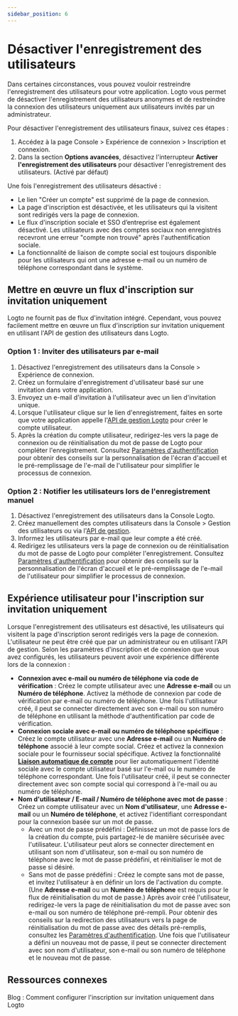 ```yaml
---
sidebar_position: 6
---
```


# Désactiver l'enregistrement des utilisateurs

Dans certaines circonstances, vous pouvez vouloir restreindre l'enregistrement des utilisateurs pour votre application. Logto vous permet de désactiver l'enregistrement des utilisateurs anonymes et de restreindre la connexion des utilisateurs uniquement aux utilisateurs invités par un administrateur.

Pour désactiver l'enregistrement des utilisateurs finaux, suivez ces étapes :

1. Accédez à la page <CloudLink to="/sign-in-experience/sign-up-and-sign-in">Console > Expérience de connexion > Inscription et connexion</CloudLink>.
2. Dans la section **Options avancées**, désactivez l'interrupteur **Activer l'enregistrement des utilisateurs** pour désactiver l'enregistrement des utilisateurs. (Activé par défaut)

Une fois l'enregistrement des utilisateurs désactivé :

- Le lien "Créer un compte" est supprimé de la page de connexion.
- La page d'inscription est désactivée, et les utilisateurs qui la visitent sont redirigés vers la page de connexion.
- Le flux d'inscription sociale et SSO d’entreprise est également désactivé. Les utilisateurs avec des comptes sociaux non enregistrés recevront une erreur "compte non trouvé" après l'authentification sociale.
- La fonctionnalité de liaison de compte social est toujours disponible pour les utilisateurs qui ont une adresse e-mail ou un numéro de téléphone correspondant dans le système.

## Mettre en œuvre un flux d'inscription sur invitation uniquement

Logto ne fournit pas de flux d'invitation intégré. Cependant, vous pouvez facilement mettre en œuvre un flux d'inscription sur invitation uniquement en utilisant l'API de gestion des utilisateurs dans Logto.

### Option 1 : Inviter des utilisateurs par e-mail

1. Désactivez l'enregistrement des utilisateurs dans la <CloudLink to="/sign-in-experience/sign-up-and-sign-in">Console > Expérience de connexion</CloudLink>.
2. Créez un formulaire d'enregistrement d'utilisateur basé sur une invitation dans votre application.
3. Envoyez un e-mail d'invitation à l'utilisateur avec un lien d'invitation unique.
4. Lorsque l'utilisateur clique sur le lien d'enregistrement, faites en sorte que votre application appelle l'[API de gestion Logto](https://openapi.logto.io/operation/operation-createuser) pour créer le compte utilisateur.
5. Après la création du compte utilisateur, redirigez-les vers la page de connexion ou de réinitialisation du mot de passe de Logto pour compléter l'enregistrement. Consultez [Paramètres d'authentification](/end-user-flows/authentication-parameters/) pour obtenir des conseils sur la personnalisation de l'écran d'accueil et le pré-remplissage de l'e-mail de l'utilisateur pour simplifier le processus de connexion.

### Option 2 : Notifier les utilisateurs lors de l'enregistrement manuel

1. Désactivez l'enregistrement des utilisateurs dans la Console Logto.
2. Créez manuellement des comptes utilisateurs dans la <CloudLink to="/users">Console > Gestion des utilisateurs</CloudLink> ou via l'[API de gestion](https://openapi.logto.io/operation/operation-createuser).
3. Informez les utilisateurs par e-mail que leur compte a été créé.
4. Redirigez les utilisateurs vers la page de connexion ou de réinitialisation du mot de passe de Logto pour compléter l'enregistrement. Consultez [Paramètres d'authentification](/end-user-flows/authentication-parameters/) pour obtenir des conseils sur la personnalisation de l'écran d'accueil et le pré-remplissage de l'e-mail de l'utilisateur pour simplifier le processus de connexion.

## Expérience utilisateur pour l'inscription sur invitation uniquement

Lorsque l'enregistrement des utilisateurs est désactivé, les utilisateurs qui visitent la page d'inscription seront redirigés vers la page de connexion. L'utilisateur ne peut être créé que par un administrateur ou en utilisant l'API de gestion. Selon les paramètres d'inscription et de connexion que vous avez configurés, les utilisateurs peuvent avoir une expérience différente lors de la connexion :

- **Connexion avec e-mail ou numéro de téléphone via code de vérification** : Créez le compte utilisateur avec une **Adresse e-mail** ou un **Numéro de téléphone**. Activez la méthode de connexion par code de vérification par e-mail ou numéro de téléphone. Une fois l'utilisateur créé, il peut se connecter directement avec son e-mail ou son numéro de téléphone en utilisant la méthode d'authentification par code de vérification.
- **Connexion sociale avec e-mail ou numéro de téléphone spécifique** : Créez le compte utilisateur avec une **Adresse e-mail** ou un **Numéro de téléphone** associé à leur compte social. Créez et activez la connexion sociale pour le fournisseur social spécifique. Activez la fonctionnalité [**Liaison automatique de compte**](/end-user-flows/sign-up-and-sign-in/social-sign-in#account-linking) pour lier automatiquement l'identité sociale avec le compte utilisateur basé sur l'e-mail ou le numéro de téléphone correspondant. Une fois l'utilisateur créé, il peut se connecter directement avec son compte social qui correspond à l'e-mail ou au numéro de téléphone.
- **Nom d'utilisateur / E-mail / Numéro de téléphone avec mot de passe** : Créez un compte utilisateur avec un **Nom d'utilisateur**, une **Adresse e-mail** ou un **Numéro de téléphone**, et activez l'identifiant correspondant pour la connexion basée sur un mot de passe.
  - Avec un mot de passe prédéfini : Définissez un mot de passe lors de la création du compte, puis partagez-le de manière sécurisée avec l'utilisateur. L'utilisateur peut alors se connecter directement en utilisant son nom d'utilisateur, son e-mail ou son numéro de téléphone avec le mot de passe prédéfini, et réinitialiser le mot de passe si désiré.
  - Sans mot de passe prédéfini : Créez le compte sans mot de passe, et invitez l'utilisateur à en définir un lors de l'activation du compte. (Une **Adresse e-mail** ou un **Numéro de téléphone** est requis pour le flux de réinitialisation du mot de passe.) Après avoir créé l'utilisateur, redirigez-le vers la page de réinitialisation du mot de passe avec son e-mail ou son numéro de téléphone pré-rempli. Pour obtenir des conseils sur la redirection des utilisateurs vers la page de réinitialisation du mot de passe avec des détails pré-remplis, consultez les [Paramètres d'authentification](/end-user-flows/authentication-parameters/). Une fois que l'utilisateur a défini un nouveau mot de passe, il peut se connecter directement avec son nom d'utilisateur, son e-mail ou son numéro de téléphone et le nouveau mot de passe.

## Ressources connexes

<Url href="https://blog.logto.io/invitation-only-sign-up">
  Blog : Comment configurer l'inscription sur invitation uniquement dans Logto
</Url>
